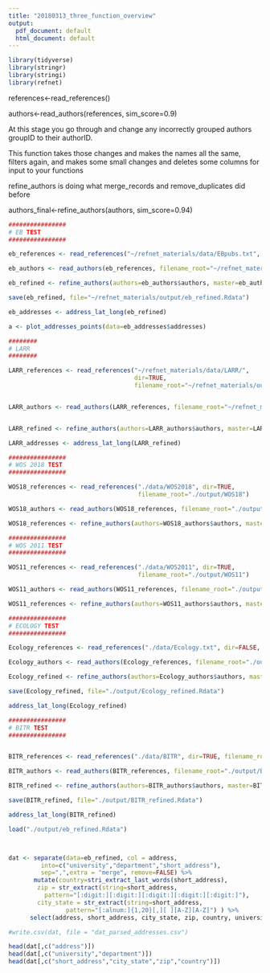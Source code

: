 ```yaml
---
title: "20180313_three_function_overview"
output:
  pdf_document: default
  html_document: default
---
```


```r
library(tidyverse)
library(stringr)
library(stringi)
library(refnet)
```


references<-read_references()

authors<-read_authors(references, sim_score=0.9)

At this stage you go through and change any incorrectly grouped authors groupID to their authorID.

This function takes those changes and makes the names all the same, filters again, and makes some small changes and deletes some columns for input to your functions

refine_authors is doing what merge_records and remove_duplicates did before 

authors_final<-refine_authors(authors, sim_score=0.94)

```r



################
# EB TEST
################

eb_references <- read_references("~/refnet_materials/data/EBpubs.txt", dir=FALSE, filename_root="~/refnet_materials/output/eb")

eb_authors <- read_authors(eb_references, filename_root="~/refnet_materials/output/eb")

eb_refined <- refine_authors(authors=eb_authors$authors, master=eb_authors$master)

save(eb_refined, file="~/refnet_materials/output/eb_refined.Rdata")

eb_addresses <- address_lat_long(eb_refined)

a <- plot_addresses_points(data=eb_addresses$addresses)

########
# LARR
########

LARR_references <- read_references("~/refnet_materials/data/LARR/", 
                                   dir=TRUE, 
                                   filename_root="~/refnet_materials/output/LARR")


LARR_authors <- read_authors(LARR_references, filename_root="~/refnet_materials/output/LARR")


LARR_refined <- refine_authors(authors=LARR_authors$authors, master=LARR_authors$master)

LARR_addresses <- address_lat_long(LARR_refined)

################
# WOS 2018 TEST
################

WOS18_references <- read_references("./data/WOS2018", dir=TRUE, 
                                    filename_root="./output/WOS18")

WOS18_authors <- read_authors(WOS18_references, filename_root="./output/WOS18")

WOS18_references <- refine_authors(authors=WOS18_authors$authors, master=WOS18_authors$master)

################
# WOS 2011 TEST
################

WOS11_references <- read_references("./data/WOS2011", dir=TRUE, 
                                    filename_root="./output/WOS11")

WOS11_authors <- read_authors(WOS11_references, filename_root="./output/WOS11")

WOS11_references <- refine_authors(authors=WOS11_authors$authors, master=WOS11_authors$master)

################
# ECOLOGY TEST
################

Ecology_references <- read_references("./data/Ecology.txt", dir=FALSE, filename_root="./output/Ecology")

Ecology_authors <- read_authors(Ecology_references, filename_root="./output/Ecology")

Ecology_refined <- refine_authors(authors=Ecology_authors$authors, master=Ecology_authors$master)

save(Ecology_refined, file="./output/Ecology_refined.Rdata")

address_lat_long(Ecology_refined)

################
# BITR TEST
################


BITR_references <- read_references("./data/BITR", dir=TRUE, filename_root="./output/BITR")

BITR_authors <- read_authors(BITR_references, filename_root="./output/BITR")

BITR_refined <- refine_authors(authors=BITR_authors$authors, master=BITR_authors$master)

save(BITR_refined, file="./output/BITR_refined.Rdata")

address_lat_long(BITR_refined)


```

```r
load("./output/eb_refined.Rdata")



dat <- separate(data=eb_refined, col = address, 
         into=c("university","department","short_address"),
         sep=",",extra = "merge", remove=FALSE) %>%
       mutate(country=stri_extract_last_words(short_address),
        zip = str_extract(string=short_address, 
          pattern="[:digit:][:digit:][:digit:][:digit:][:digit:]"),
        city_state = str_extract(string=short_address,
                pattern="[:alnum:]{1,20}[,][ ][A-Z][A-Z]") ) %>%
      select(address, short_address, city_state, zip, country, university, department)

#write.csv(dat, file = "dat_parsed_addresses.csv")

```

\newpage

```r
head(dat[,c("address")])
head(dat[,c("university","department")])
head(dat[,c("short_address","city_state","zip","country")])
```